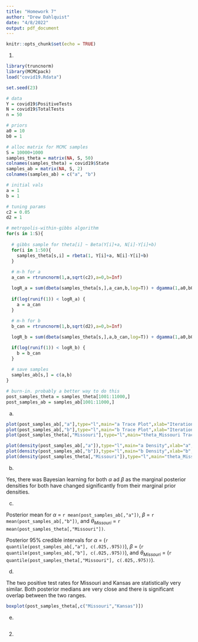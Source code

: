```yaml
---
title: "Homework 7"
author: "Drew Dahlquist"
date: "4/8/2022"
output: pdf_document
---
```


```r
knitr::opts_chunk$set(echo = TRUE)
```


1.

```r
library(truncnorm)
library(MCMCpack)
load("covid19.Rdata")

set.seed(23)

# data
Y = covid19$PositiveTests
N = covid19$TotalTests
n = 50

# priors
a0 = 10
b0 = 1

# alloc matrix for MCMC samples
S = 10000+1000
samples_theta = matrix(NA, S, 50)
colnames(samples_theta) = covid19$State
samples_ab = matrix(NA, S, 2)
colnames(samples_ab) = c("a", "b")

# initial vals
a = 1
b = 1

# tuning params
c2 = 0.05
d2 = 1

# metropolis-within-gibbs algorithm
for(s in 1:S){
  
  # gibbs sample for theta[i] ~ Beta(Y[i]+a, N[i]-Y[i]+b)
  for(i in 1:50){
    samples_theta[s,i] = rbeta(1, Y[i]+a, N[i]-Y[i]+b)
  }
  
  # m-h for a
  a_can = rtruncnorm(1,a,sqrt(c2),a=0,b=Inf)

  logR_a = sum(dbeta(samples_theta[s,],a_can,b,log=T)) + dgamma(1,a0,b0,log=T) + log(dtruncnorm(a,mean=a_can,sd=sqrt(c2),a=0,b=Inf)) - sum(dbeta(samples_theta[s,],a,b,log=T)) - dgamma(1,a0,b0,log=T) - log(dtruncnorm(a_can,mean=a,sd=sqrt(c2),a=0,b=Inf))
  
  if(log(runif(1)) < logR_a) {
    a = a_can
  }
    
  # m-h for b
  b_can = rtruncnorm(1,b,sqrt(d2),a=0,b=Inf)

  logR_b = sum(dbeta(samples_theta[s,],a,b_can,log=T)) + dgamma(1,a0,b0,log=T) + log(dtruncnorm(b,mean=b_can,sd=sqrt(d2),a=0,b=Inf)) - sum(dbeta(samples_theta[s,],a,b,log=T)) - dgamma(1,a0,b0,log=T) - log(dtruncnorm(b_can,mean=b,sd=sqrt(d2),a=0,b=Inf))

  if(log(runif(1)) < logR_b) {
    b = b_can
  }
  
  # save samples
  samples_ab[s,] = c(a,b)
}

# burn-in. probably a better way to do this
post_samples_theta = samples_theta[1001:11000,]
post_samples_ab = samples_ab[1001:11000,]
```

(a)

```r
plot(post_samples_ab[,"a"],type="l",main="a Trace Plot",xlab="Iteration",ylab="a")
plot(post_samples_ab[,"b"],type="l",main="b Trace Plot",xlab="Iteration",ylab="b")
plot(post_samples_theta[,"Missouri"],type="l",main="theta_Missouri Trace Plot",xlab="Iteration",ylab="Missouri")

plot(density(post_samples_ab[,"a"]),type="l",main="a Density",xlab="a",ylab="Density")
plot(density(post_samples_ab[,"b"]),type="l",main="b Density",xlab="b",ylab="Density")
plot(density(post_samples_theta[,"Missouri"]),type="l",main="theta_Missouri Density",xlab="b",ylab="Density")
```

(b)

Yes, there was Bayesian learning for both $\alpha$ ad $\beta$ as the marginal posterior densities for both have changed significantly from their marginal prior densities.

(c)

Posterior mean for $\alpha$ = `r mean(post_samples_ab[,"a"])`, $\beta$ = `r mean(post_samples_ab[,"b"])`, and $\theta_{Missouri}$ = `r mean(post_samples_theta[,"Missouri"])`.

Posterior 95% credible intervals for $\alpha$ = (`r quantile(post_samples_ab[,"a"], c(.025,.975))`), $\beta$ = (`r quantile(post_samples_ab[,"b"], c(.025,.975))`), and $\theta_{Missouri}$ = (`r quantile(post_samples_theta[,"Missouri"], c(.025,.975))`).

(d)

The two positive test rates for Missouri and Kansas are statistically very similar. Both posterior medians are very close and there is significant overlap between the two ranges.

```r
boxplot(post_samples_theta[,c("Missouri","Kansas")])
```

(e)

```r

```

2.